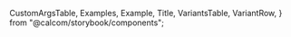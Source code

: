 
  CustomArgsTable,
  Examples,
  Example,
  Title,
  VariantsTable,
  VariantRow,
} from "@calcom/storybook/components";


<Meta title="UI/Form/ToggleGroup" component={ToggleGroup} />

<Title title="ToggleGroup" suffix="Brief" subtitle="Version 1.0 — Last Update: 17 Aug 2023" />

## Definition

The `ToggleGroup` component is used to create a group of toggle items with optional tooltips.

## Structure

<CustomArgsTable of={ToggleGroup} />

## Examples

<Examples title="Toggle Group With Icon Left">
  <Example>
    <TooltipProvider>
      <ToggleGroup
        options={[
          { value: "option1", label: "Option 1", tooltip: "Tooltip for Option 1", iconLeft: <ArrowRight /> },
          { value: "option2", label: "Option 2", iconLeft: <ArrowRight /> },
          { value: "option3", label: "Option 3", iconLeft: <ArrowRight /> },
          {
            value: "option4",
            label: "Option 4",
            tooltip: "Tooltip for Option 4",
            iconLeft: <ArrowRight />,
          },
          { value: "option5", label: "Option 5", iconLeft: <ArrowRight />, disabled: true },
        ]}
      />
    </TooltipProvider>
  </Example>
</Examples>

## ToggleGroup Story

<Canvas>
  <Story
    name="Default"
    args={{
      options: [
        { value: "option1", label: "Option 1", tooltip: "Tooltip for Option 1" },
        { value: "option2", label: "Option 2" },
        { value: "option3", label: "Option 3" },
        {
          value: "option4",
          label: "Option 4",
          tooltip: "Tooltip for Option 4",
        },
        { value: "option5", label: "Option 5", disabled: true },
      ],
    }}
    argTypes={{
      options: {
        value: {
          control: {
            type: "text",
          },
        },
        lable: {
          control: {
            type: "text",
          },
        },
        tooltip: {
          control: {
            type: "text",
          },
        },
        disabled: {
          control: {
            type: "boolean",
          },
        },
        isFullWidth: {
          control: {
            type: "boolean",
          },
        },
      },
    }}>
    {({ options, isFullWidth }) => (
      <VariantsTable titles={["Default"]} columnMinWidth={150}>
        <VariantRow>
          <TooltipProvider>
            <ToggleGroup options={options} isFullWidth={isFullWidth} />
          </TooltipProvider>
        </VariantRow>
      </VariantsTable>
    )}
  </Story>
</Canvas>
